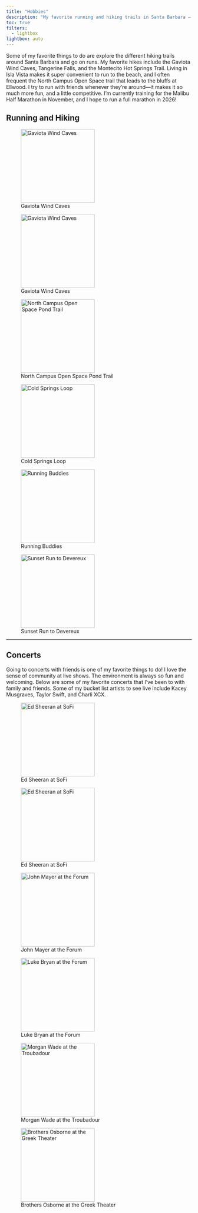 ```yaml
---
title: "Hobbies"
description: "My favorite running and hiking trails in Santa Barbara — and some concerts!"
toc: true
filters:
  - lightbox
lightbox: auto
---
```


Some of my favorite things to do are explore the different hiking trails around Santa Barbara and go on runs. My favorite hikes include the Gaviota Wind Caves, Tangerine Falls, and the Montecito Hot Springs Trail. Living in Isla Vista makes it super convenient to run to the beach, and I often frequent the North Campus Open Space trail that leads to the bluffs at Ellwood. I try to run with friends whenever they're around—it makes it so much more fun, and a little competitive. 
I'm currently training for the Malibu Half Marathon in November, and I hope to run a full marathon in 2026! 

## Running and Hiking

::: {layout="[[1, 1, 1]]"}

![Gaviota Wind Caves](media/gaviota_wind_cavesJPG.JPG){.lightbox group="hiking" description="Gaviota Wind Caves!" width="200"}

![Gaviota Wind Caves](media/wind_caves.JPG){.lightbox group="hiking" description="Gaviota Wind Caves, another angle!" width="200"}

![North Campus Open Space Pond Trail](media/pond_trailJPG.JPG){.lightbox group="hiking" description="North Campus Open Space Pond Trail!" width="200"}

![Cold Springs Loop](media/cold_springs_loop.jpg){.lightbox group="hiking" description="Cold Springs Loop hike!" width="200"}

![Running Buddies](media/running.jpg){.lightbox group="hiking" description="Run with Erica!" width="200"}

![Sunset Run to Devereux](media/devereux.JPG){.lightbox group="hiking" description="Sunset Run to Devereux!" width="200"}

:::

---

## Concerts

Going to concerts with friends is one of my favorite things to do! I love the sense of community at live shows. The environment is always so fun and welcoming. Below are some of my favorite concerts that I’ve been to with family and friends.
Some of my bucket list artists to see live include Kacey Musgraves, Taylor Swift, and Charli XCX.

::: {layout="[[1, 1, 1]]"}

![Ed Sheeran at SoFi](media/edsheeran1.JPG){.lightbox group="concerts" description="Ed Sheeran at SoFi!" width="200"}

![Ed Sheeran at SoFi](media/edsheeran2.JPG){.lightbox group="concerts" description="Another angle of Ed Sheeran at SoFi!" width="200"}

![John Mayer at the Forum](media/johnmayer.jpg){.lightbox group="concerts" description="John Mayer at the Forum!" width="200"}

![Luke Bryan at the Forum](media/lukebryan.jpg){.lightbox group="concerts" description="Luke Bryan at the Forum!" width="200"}

![Morgan Wade at the Troubadour](media/morganwade.jpg){.lightbox group="concerts" description="Morgan Wade at the Troubadour!" width="200"}

![Brothers Osborne at the Greek Theater](media/brothersosborne.jpg){.lightbox group="concerts" description="Brothers Osborne at the Greek!" width="200"}

:::
